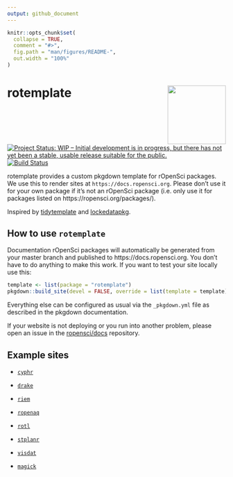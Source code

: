 ```yaml
---
output: github_document
---
```


<!-- README.md is generated from README.Rmd. Please edit that file -->

```r
knitr::opts_chunk$set(
  collapse = TRUE,
  comment = "#>",
  fig.path = "man/figures/README-",
  out.width = "100%"
)
```
# rotemplate <a href='https://ropensci.github.io/rotemplate'><img src='man/figures/logo.png' align="right" height="134.5" /></a>

<!-- badges: start -->
[![Project Status: WIP – Initial development is in progress, but there has not yet been a stable, usable release suitable for the public.](https://www.repostatus.org/badges/latest/wip.svg)](https://www.repostatus.org/#wip)
[![Build Status](https://travis-ci.org/ropensci/rotemplate.svg?branch=master)](https://travis-ci.org/ropensci/rotemplate)
<!-- badges: end -->

rotemplate provides a custom pkgdown template for rOpenSci packages. We use this to render sites at `https://docs.ropensci.org`. Please don’t use it for your own package if it's not an rOpenSci package (i.e. only use it for packages listed on https://ropensci.org/packages/).

Inspired by [tidytemplate](https://github.com/tidyverse/tidytemplate/) and [lockedatapkg](https://github.com/lockedatapublished/lockedatapkg).

## How to use `rotemplate`

Documentation rOpenSci packages will automatically be generated from your master branch and published to https://docs.ropensci.org. You don't have to do anything to make this work. If you want to test your site locally use this:

```r
template <- list(package = "rotemplate")
pkgdown::build_site(devel = FALSE, override = list(template = template))
```

Everything else can be configured as usual via the `_pkgdown.yml` file as described in the pkgdown documentation.

If your website is not deploying or you run into another problem, please open an issue in the [ropensci/docs](https://github.com/ropensci/docs) repository.

## Example sites

* [`cyphr`](https://docs.ropensci.org/cyphr/)

* [`drake`](https://docs.ropensci.org/drake/)

* [`riem`](https://docs.ropensci.org/riem/)

* [`ropenaq`](https://docs.ropensci.org/ropenaq/)

* [`rotl`](https://docs.ropensci.org/rotl/)

* [`stplanr`](https://docs.ropensci.org/stplanr/)

* [`visdat`](http://visdat.njtierney.com/)

* [`magick`](https://docs.ropensci.org/magick/)

